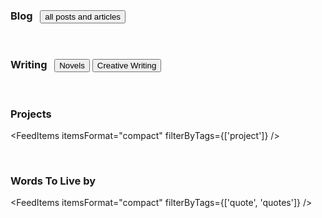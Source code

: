 <h3>Blog&nbsp;&nbsp;
  <Link to='blog'>
    <Button style={{marginTop: '8px'}}>all posts and articles</Button>
  </Link>
</h3>
<FeedItems
  itemsFormat="compact"
  filterByTags={['post', 'article']}
  limit={4}
/>

<p>&nbsp;</p>

<h3>Writing&nbsp;&nbsp;
  <Link to='novels'>
    <Button style={{marginTop: '8px'}}>Novels</Button>
  </Link>
  <Link to='creative_writing'>
    <Button style={{marginTop: '8px'}}>Creative Writing</Button>
  </Link>
</h3>
<FeedItems
  itemsFormat="compact"
  filterByTags={['short story', 'novel', 'book', 'writing', 'creative_writing', 'Creative_Writing']}
/>

<p>&nbsp;</p>

### Projects

<FeedItems itemsFormat="compact" filterByTags={['project']} />

<p>&nbsp;</p>

### Words To Live by

<FeedItems itemsFormat="compact" filterByTags={['quote', 'quotes']} />

<p>&nbsp;</p>
